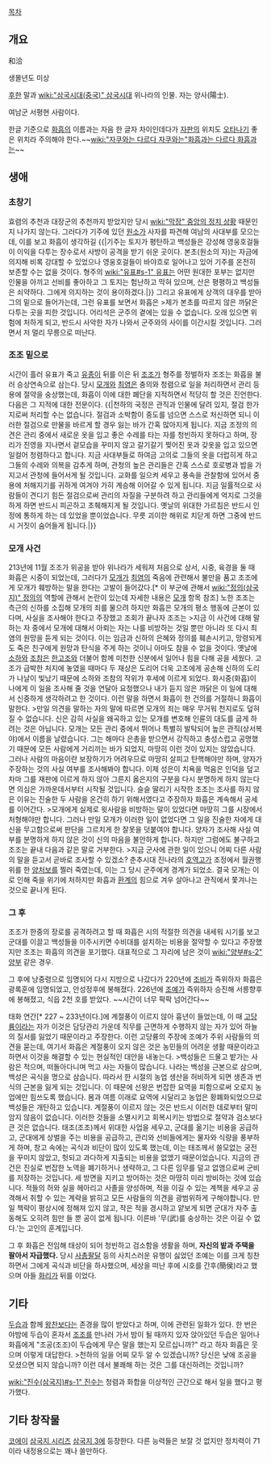 [[목차]]
== 개요 ==
和洽

생몰년도 미상

[[후한]] 말과 [[wiki:"삼국시대(중국)" 삼국시대]] 위나라의 인물. 자는 양사(陽士).

여남군 서평현 사람이다.

한글 기준으로 [[화흠]]의 이름과는 자음 한 글자 차이인데다가 [[자판]]의 위치도 [[오타]]나기 좋은 위치라 주의해야 한다.~~[[wiki:"자쿠와는 다르다 자쿠와는"화흠과는 다르다 화흠과는]]~~ 

== 생애 ==
=== 초창기 ===
효렴의 추천과 대장군의 추천까지 받았지만 당시 [[wiki:"막장" 중앙의 정치 상황]] 때문인지 나가지 않는다. 그러다가 기주에 있던 [[원소]]가 사자를 파견해 여남의 사대부를 모으는데, 이를 보고 화흡이 생각하길
{{|기주는 토지가 평탄하고 백성들은 강성해 영웅호걸들이 이익을 다투는 장수로서 사방이 공격을 받기 쉬운 곳이다. 본초(원소의 자)는 자금에 의지해 비록 강대할 수 있었으나 영웅호걸들이 바야흐로 일어나고 있어 기주를 온전히 보존할 수는 없을 것이다. 형주의 [[wiki:"유표#s-1" 유표]]는 어떤 원대한 포부는 없지만 인물을 아끼고 선비를 좋아하고 그 토지는 험난하고 막혀 있으며, 산은 평평하고 백성들은 쇠약하다. 그에게 의지하는 것이 용이하겠다.|}}
그리고 유표에게 상객의 대우를 받아 그의 밑으로 들어가는데, 그런 유표를 보면서 화흡은 
>제가 본초를 따르지 않은 까닭은 다투는 곳을 피한 것입니다. 어리석은 군주의 곁에는 있을 수 없습니다. 오래 있으면 위험에 처하게 되고, 반드시 사악한 자가 나와서 군주와의 사이를 이간시킬 것입니다.
그러면서 저 멀리 무릉으로 떠난다.

=== 조조 밑으로 ===
시간이 흘러 유표가 죽고 [[유종]]이 뒤를 이은 뒤 [[조조]]가 형주를 정벌하자 조조는  화흡을 불러 승상연속으로 삼는다. 당시 [[모개]]와 [[최염]]은 충의와 청렴으로 일을 처리하면서 관리 등용에 절약을 숭상했는데, 화흡이 이에 대한 폐단을 지적하면서 적당히 할 것은 진언한다. 다음은 그 지적에 대한 전문이다.
{{|천하의 국정은 관직과 인물에 달려 있지, 절검 한가지로써 처리할 수는 없습니다. 절검과 소박함이 중도를 넘으면 스스로 처신하면 되니 이러한 절검으로 만물을 바르게 할 경우 잃는 바가 간혹 많아지게 됩니다. 지금 조정의 의견은 관리 중에서 새로운 옷을 입고 좋은 수레를 타는 자를 청빈하지 못하다고 하며, 장리가 진영을 지나면서 겉모습을 꾸미지 않고 갈기갈기 찢어진 옷과 갖옷을 입고 있으면 일컬어 청렴하다고 합니다. 지금 사대부들로 하여금 고의로 그들의 옷을 더럽히게 하고 그들의 수레와 의복을 감추게 하며, 관청의 높은 관리들은 간혹 스스로 호로병과 밥을 가지고서 관청에 들어서게 될 것입니다. 교화를 일으켜 세우고 풍속을 관찰함에 있어서 중용에 처해지기를 귀하게 여겨야 가히 계승해 이어갈 수 있게 됩니다. 지금 일률적으로 사람들이 견디기 힘든 절검으로써 관리의 자질을 구분하려 하고 관리들에게 억지로 그것을 하게 하면 반드시 피곤하고 초췌해지게 될 것입니다. 옛날의 위대한 가르침은 반드시 인정에 통하게 하는 데 있었을 뿐이었습니다. 무릇 괴이한 해위로 치닫게 하면 그중에 반드시 거짓이 숨어들게 됩니다.|}}

=== 모개 사건 ===
213년에 11월 조조가 위공을 받아 위나라가 세워져 처음으로 상서, 시중, 육경을 둘 때 화흡은 시중이 되었는데, 그러다가 [[모개]]가 [[최염]]의 죽음에 관련해서 불만을 품고 조조에게 모개가 훼방하는 말을 한다는 고발이 들어갔다.[* 이 부군에 관해서 [[wiki:"정의(삼국지)" 정의]]의 역할에 관해서 논란이 있는데 자세한 내용은 [[모개]] 항목 참조] 노한 조조는 측근의 신하를 소집해 모개의 죄를 물으려 하지만 화흡은 모개의 평소 행동에 근본이 있다며, 사실을 조사해야 한다고 주장했고 조회가 끝나자 조조는
>지금 이 사건에 대해 말하는 자 중에서 모개에 대해서 아뢰는 자는 나를 비방하는 것일 뿐만 아니라 또 다시 최염의 원망을 듣게 되는 것이다. 이는 임금과 신하의 은혜와 정의를 훼손시키고, 망령되게도 죽은 친구에게 원망과 탄식을 주게 하는 것이니 아마도 참을 수 없을 것이다. 옛날에 [[소하]]와 [[조참]]은 [[한고조]]와 더불어 함께 미천한 신분에서 일어나 힘을 다해 공을 세웠다. 고조가 급박한 처지에 놓였을 때마다 두 재상은 도리어 더욱 고조에게 공손해 신하의 도리가 나날이 빛났기 때문에 소하와 조참의 작위가 후세에 이르게 되었다. 화시중(화흡)이 나에게 이 일을 조사해 줄 것을 연달아 요청했으나 내가 듣지 않은 까닭은 이 일에 대해서 신중하게 생각하려고 한 것이다.
이런 말을 하면서 화흡이 한 건의를 거절하니 화흡이 말한다.
>만일 의견을 말하는 자의 말에 따르면 모개의 죄는 매우 무거워 천지로도 덮혀 질 수 없습니다. 신은 감히 사실을 왜곡하고 있는 모개를 변호해 인륜의 대도를 굽게 하려는 것은 아닙니다. 모개는 모든 관리 중에서 뛰어나 특별히 발탁되어 높은 관직(상서복야)에서 이름을 날렸습니다. 그는 해마다 은총을 받으면서 강직하고 충성스럽고 공명했기 때문에 모든 사람에게 거리끼는 바가 되었지, 마땅히 이런 것이 있지는 않았습니다. 그러나 사람의 마음이란 보장하기가 어려우므로 마땅히 살피고 탄핵해야만 하며, 양자가 주장하는 것의 사실 여부를 조사해봐야 합니다. 이제 성은이 치욕을 먹음은 인덕을 덮고 차마 그를 재판에 이르게 하지 않아 그른지 옳은지의 구분을 다시 분명하게 하지 않는다면 의심은 가까운데서부터 시작될 것입니다.
슬슬 딸리기 시작한 조조는 조사를 하지 않은 이유는 진술한 두 사람을 온건히 하기 위해서였다고 주장하자 화흡은 계속해서 공세를 이어간다.
>모개에게 실제로 윗사람을 비방하는 말이 있었다면 마땅히 그를 시장에서 처형해야만 합니다. 그러나 만일 모개가 이러한 일이 없었다면 그 일을 진술한 자에게 대신을 무고함으로써 판단을 그르치게 한 잘못을 덧붙여야 합니다. 양자가 조사해 사실 여부를 분명하게 하지 않은 것이 신의 마음을 불안하게 합니다.
하지만 그럼에도 불구하고 조조는 끝내 다음과 같은 말로 거부한다.
>지금 군사에 관한 일이 있으니 어찌 다른 사람의 말을 듣고서 곧바로 조사할 수 있겠소? 춘추시대 진나라의 [[호역고]]가 조정에서 월권행위를 한 [[양처보]]를 찔러 죽였는데, 이는 그 당시 군주에게 경계가 되었소.
결국 모개는 이로 인해 죽을 위기에 처하지만 화흡과 [[환계]]의 힘으로 겨우 살아나고 관직에서 쫓겨나는 것으로 끝나게 된다.

=== 그 후 ===
조조가 한중의 장로를 공격하려고 할 때 화흡은 시의 적절한 의견을 내세워 시기를 보고 군대를 이끌고 백성들을 이주시키면 수비대를 설치하는 비용을 절약할 수 있다고 주장했지만 조조는 화흡의 의견을 포기했다. 대표적으로 그 자리에 남은 것이 [[wiki:"양부#s-2" 양부]] 같은 경우.

그 후에 낭중령으로 임명되어 다시 지방으로 나갔다가 220년에 [[조비]]가 즉위하자 화흡은 광록훈에 임명되었고, 안성정후에 봉해졌다. 226년에 [[조예]]가 즉위하자 승진해 서릉향후에 봉해졌고, 식읍 2천 호를 받았다. ~~시간이 너무 팍팍 넘어간다~~

태화 연간[* 227 ~ 233년이다.]에 계절풍이 이르지 않아 흉년이 들었는데, 이 때 [[고당륭]]이라는 자가 이것은 담당관리 가운데 직무를 근면하게 수행하지 않는 자가 있어 하늘의 질서를 잃었기 때문이라고 주장한다. 이런 고당륭의 주장에 조예가 주위 사람들의 의견을 묻는데, 여기서 화흡은 계절풍이 오지 않은 것은 농민들의 어려운 생활 때문이라고 하면서 이것을 해결할 수 있는 현실적인 대안을 내놓는다.
>백성들은 드물고 밭가는 사람은 적으며, 떠돌아다니며 먹고 사는 자들이 많습니다. 나라는 백성을 근본으로 삼으며, 백성은 곡식을 명으로 삼습니다. 따라서 한 시절의 농업 생산을 허비하게 되면 생존과 번식의 근본을 잃게 되는 것입니다. 이 때문에 선왕은 번잡한 요역을 피함으로써 오로지 농업에만 힘쓰도록 했습니다. 봄과 여름 이래로 요역에 시달리고 농업은 황폐화되었으므로 백성들은 개탄하고 있습니다. 계절풍이 이르지 않는 것은 반드시 이러한 데로부터 말미암지 않음이 없습니다. 이러한 것들을 소멸시키고 회복시키는 방법으로 절약과 검소보다 큰 것은 없습니다. 태조(조조)께서 위대한 사업을 세우고, 군대를 옮기는 비용을 공급하고, 군대에게 상벌을 주는 비용을 공급하고, 관리와 선비들에게는 물자와 식량을 풍부하게 하며, 창고 속에는 곡식과 비단이 많이 있도록 했는데, 이는 태조께서 쓸모없는 궁전을 꾸미지 않았고, 헛되고 과다하게 지출되는 비용을 없앴기 때문이었습니다. 지금의 관건은 진실로 번잡한 노역을 폐기하거나 생략하고, 그 다른 임무를 덜고 없앰으로써 군비를 저장하는 것입니다. 세 방면을 지키고 방어하는 것은 마땅히 미리 방비하는 것에 있습니다. 적들의 허와 실을 헤아리고 사졸을 양성하며, 적을 이길 수 있는 계책을 세우고 공격해서 취할 수 있는 계략을 밝히고 모든 사람들의 의견을 광범위하게 구해야합니다. 만일 책략이 평상시에 정해져 있지 않고, 작은 적을 경시하고 얕보게 되면 군대가 자주 출동해도 오히려 힘만 들 뿐 공이 없게 됩니다. 이른바 '무(武)를 숭상하는 것은 이길 수 없다.'는 고인의 훈계입니다.

그 후 화흡은 전임해 태상이 되어 청빈하고 검소함을 생활을 하며, '''자신의 밭과 주택을 팔아서 자급했다.''' 당시 [[사총팔달]] 등의 사치스러운 유행이 싫었던 조예는 이를 크게 칭찬하면서 그에게 곡식과 비단을 하사했으며, 세상을 떠난 후에 시호를 간후(簡侯)라고 했으며 아들 [[화리]]가 뒤를 이었다.

== 기타 ==
[[두습]]과 함께 [[왕찬]]보다는 존경을 많이 받았다고 하며, 이에 관련된 일화가 있다. 한 번은 야밤에 두습이 혼자서 [[조조]]를 만나러 가서 밤이 될 때까지 있자 앉아있던 두습은 일어나 화흡에게 "조공(조조)이 두습에게 무슨 말을 했는지 모르십니까?" 라고 하자 화흡은 웃으며 이렇게 대답한다.
>천하의 일을 어찌 모두 알 수 있겠습니까? 당신은 낮에 조공을 모셨으면 되지 않습니까? 이런 데서 불쾌해 하는 것은 그를 대신하려는 것입니까?

[[wiki:"진수(삼국지)#s-1" 진수]]는 청렴과 화합을 이상적인 근간으로 해서 일을 했다고 평가했다.

== 기타 창작물 ==
[[코에이]] [[삼국지 시리즈]] [[삼국지 3]]에 등장한다. 다른 능력들은 보잘 것 없지만 정치력이 71이라 내정용으로는 꽤나 쓸만하다. 
